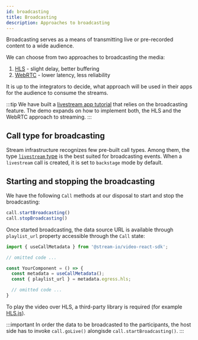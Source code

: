 ```yaml
---
id: broadcasting
title: Broadcasting
description: Approaches to broadcasting
---
```


Broadcasting serves as a means of transmitting live or pre-recorded content to a wide audience.

We can choose from two approaches to broadcasting the media:

1. [HLS](https://en.wikipedia.org/wiki/HTTP_Live_Streaming) - slight delay, better buffering
2. [WebRTC](https://webrtc.org/) - lower latency, less reliability

It is up to the integrators to decide, what approach will be used in their apps for the audience to consume the streams.

:::tip
We have built a [livestream app tutorial](../../tutorials/livestream) that relies on the broadcasting feature. The demo expands on how to implement both, the HLS and the WebRTC approach to streaming.
:::

## Call type for broadcasting
Stream infrastructure recognizes few pre-built call types. Among them, the type [`livestream` type](../../guides/configuring-call-types#livestream) is the best suited for broadcasting events. When a `livestream` call is created, it is set to `backstage` mode by default.

## Starting and stopping the broadcasting
We have the following `Call` methods at our disposal to start and stop the broadcasting:

```ts
call.startBroadcasting()
call.stopBroadcasting()
```
Once started broadcasting, the data source URL is available through `playlist_url` property accessible through the `Call` state:

```ts
import { useCallMetadata } from '@stream-io/video-react-sdk';

// omitted code ...

const YourComponent = () => {
  const metadata = useCallMetadata();
  const { playlist_url } = metadata.egress.hls;

  // omitted code ...
}

```

To play the video over HLS, a third-party library is required (for example [HLS.js](https://nochev.github.io/hls.js/docs/html/)).

:::important
In order the data to be broadcasted to the participants, the host side has to invoke `call.goLive()` alongisde `call.startBroadcasting()`.
:::


